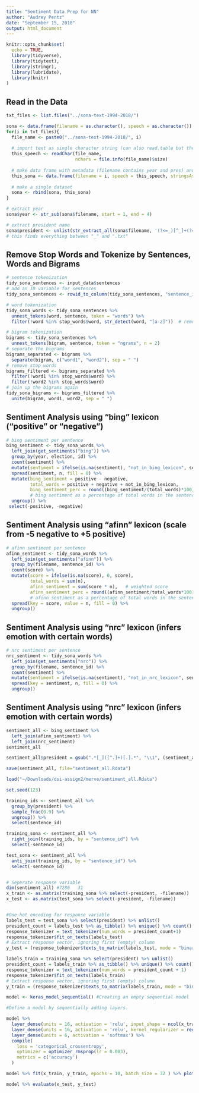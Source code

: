 ```yaml
---
title: "Sentiment Data Prep for NN"
author: "Audrey Pentz"
date: "September 15, 2018"
output: html_document
---
```


```r

knitr::opts_chunk$set(
  echo = TRUE,
  library(tidyverse),
  library(tidytext),
  library(stringr),
  library(lubridate),
  library(knitr)
)

```



## **Read in the Data**

```r

txt_files <- list.files("../sona-text-1994-2018/")

sona <- data.frame(filename = as.character(), speech = as.character())
for(i in txt_files){
  file_name <- paste0("../sona-text-1994-2018/", i)
  
  # import text as single character string (can also read.table but the "seperator" causes problems)
  this_speech <- readChar(file_name, 
                          nchars = file.info(file_name)$size)
  
  # make data frame with metadata (filename contains year and pres) and speech
  this_sona <- data.frame(filename = i, speech = this_speech, stringsAsFactors = FALSE)
  
  # make a single dataset
  sona <- rbind(sona, this_sona)
}

# extract year
sona$year <- str_sub(sona$filename, start = 1, end = 4)

# extract president name
sona$president <- unlist(str_extract_all(sona$filename, '(?<=_)[^_]+(?=.txt)'))
# this finds everything between "_" and ".txt"

```



## **Remove Stop Words and Tokenize by Sentences, Words and Bigrams**

```r

# sentence tokenization
tidy_sona_sentences <- input_data$sentences 
# add an ID variable for sentences
tidy_sona_sentences <- rowid_to_column(tidy_sona_sentences, "sentence_id")

# word tokenization
tidy_sona_words <- tidy_sona_sentences %>% 
  unnest_tokens(word, sentence, token = "words") %>% 
  filter(!word %in% stop_words$word, str_detect(word, "[a-z]"))  # remove stop words

# bigram tokenization
bigrams <- tidy_sona_sentences %>% 
  unnest_tokens(bigram, sentence, token = "ngrams", n = 2)
# separate the bigrams 
bigrams_separated <- bigrams %>%
  separate(bigram, c("word1", "word2"), sep = " ")
# remove stop words
bigrams_filtered <- bigrams_separated %>%
  filter(!word1 %in% stop_words$word) %>%
  filter(!word2 %in% stop_words$word)
# join up the bigrams again
tidy_sona_bigrams <- bigrams_filtered %>%
  unite(bigram, word1, word2, sep = " ")

```



## **Sentiment Analysis using "bing" lexicon ("positive" or "negative")**

```r

# bing sentiment per sentence
bing_sentiment <- tidy_sona_words %>%
  left_join(get_sentiments("bing")) %>%
  group_by(year, election, id) %>% 
  count(sentiment) %>%
  mutate(sentiment = ifelse(is.na(sentiment), "not_in_bing_lexicon", sentiment)) %>% 
  spread(sentiment, n, fill = 0) %>%
  mutate(bing_sentiment = positive - negative,
         total_words = positive + negative + not_in_bing_lexicon,
         bing_sentiment_perc = round((bing_sentiment/(total_words)*100),2)) %>% 
         # bing sentiment as a percentage of total words in the sentence
  ungroup() %>%
 select(-positive, -negative)

```


## **Sentiment Analysis using "afinn" lexicon (scale from -5 negative to +5 positive)**

```r

# afinn sentiment per sentence
afinn_sentiment <- tidy_sona_words %>%
  left_join(get_sentiments("afinn")) %>%
  group_by(filename, sentence_id) %>% 
  count(score) %>% 
  mutate(score = ifelse(is.na(score), 0, score),
         total_words = sum(n),
         afinn_sentiment = sum(score * n),   # weighted score
         afinn_sentiment_perc = round((afinn_sentiment/total_words*100),2)) %>% 
         # afinn sentiment as a percentage of total words in the sentence
  spread(key = score, value = n, fill = 0) %>% 
  ungroup()

```


## **Sentiment Analysis using "nrc" lexicon (infers emotion with certain words)**

```r

# nrc sentiment per sentence
nrc_sentiment <- tidy_sona_words %>%
  left_join(get_sentiments("nrc")) %>%
  group_by(filename, sentence_id) %>% 
  count(sentiment) %>% 
  mutate(sentiment = ifelse(is.na(sentiment), "not_in_nrc_lexicon", sentiment)) %>% 
  spread(key = sentiment, n, fill = 0) %>%
  ungroup()

```


## **Sentiment Analysis using "nrc" lexicon (infers emotion with certain words)**

```r

sentiment_all <- bing_sentiment %>% 
  left_join(afinn_sentiment) %>% 
  left_join(nrc_sentiment)
sentiment_all

sentiment_all$president = gsub(".*[_]([^.]+)[.].*", "\\1", (sentiment_all$filename))

```

```r
save(sentiment_all, file="sentiment_all.Rdata")
```

```r

load("~/Downloads/dsi-assign2/merve/sentiment_all.Rdata")

set.seed(123)

training_ids <- sentiment_all %>% 
  group_by(president) %>% 
  sample_frac(0.9) %>% 
  ungroup() %>%
  select(sentence_id)

training_sona <- sentiment_all %>% 
  right_join(training_ids, by = "sentence_id") %>%
  select(-sentence_id)

test_sona <- sentiment_all %>% 
  anti_join(training_ids, by = "sentence_id") %>%
  select(-sentence_id)


# Seperate response variable
dim(sentiment_all) #7286   31
x_train <- as.matrix(training_sona %>% select(-president, -filename))
x_test <- as.matrix(test_sona %>% select(-president, -filename))


#One-hot encoding for response variable
labels_test = test_sona %>% select(president) %>% unlist()
president_count = labels_test %>% as_tibble() %>% unique() %>% count()
response_tokenizer = text_tokenizer(num_words = president_count+1)
response_tokenizer$fit_on_texts(labels_test)
# Extract response vector, ignoring first (empty) column
y_test = (response_tokenizer$texts_to_matrix(labels_test, mode = "binary"))[,-1]

labels_train = training_sona %>% select(president) %>% unlist()
president_count = labels_train %>% as_tibble() %>% unique() %>% count()
response_tokenizer = text_tokenizer(num_words = president_count + 1)
response_tokenizer$fit_on_texts(labels_train)
# Extract response vector, ignoring first (empty) column
y_train = (response_tokenizer$texts_to_matrix(labels_train, mode = "binary"))[,-1]

model <- keras_model_sequential() #Creating an empty sequential model

#Define a model by sequentially adding layers.

model %>%
  layer_dense(units = 16, activation = 'relu', input_shape = ncol(x_train)) %>%
  layer_dense(units = 16, activation = 'relu', kernel_regularizer = regularizer_l1_l2(l1 = 0.01, l2 = 0.01), bias_initializer = initializer_glorot_normal()) %>%
  layer_dense(units = 6, activation = 'softmax') %>%
  compile(
    loss = 'categorical_crossentropy',
    optimizer = optimizer_rmsprop(lr = 0.003),
    metrics = c('accuracy')
  )

model %>% fit(x_train, y_train, epochs = 10, batch_size = 32 ) %>% plot()

model %>% evaluate(x_test, y_test)
```

